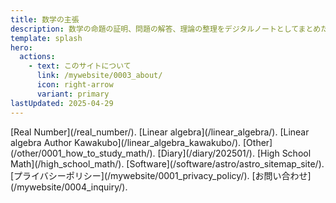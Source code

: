 ```yaml
---
title: 数学の主張
description: 数学の命題の証明、問題の解答、理論の整理をデジタルノートとしてまとめたサイトです。実数論、線形代数、高校数学、ソフトウェア(おまけ)に関する多彩な記事を掲載しています。
template: splash
hero:
  actions:
    - text: このサイトについて
      link: /mywebsite/0003_about/
      icon: right-arrow
      variant: primary
lastUpdated: 2025-04-29
---
```




<CardGrid>
	<Card title="実数論" icon="pencil">
        [Real Number](/real_number/).
	</Card>
	<Card title="線形代数" icon="matrix">
		[Linear algebra](/linear_algebra/).
	</Card>
	<Card title="線形代数学（川久保勝夫著）演習問題解答集" icon="matrix">
		[Linear algebra Author Kawakubo](/linear_algebra_kawakubo/).
	</Card>	
	<Card title="数学全般" icon="open-book">
		[Other](/other/0001_how_to_study_math/).
	</Card>
	<Card title="数学日誌(停止中)" icon="document">
		[Diary](/diary/202501/).
	</Card>
	<Card title="高校数学" icon="pencil">
		[High School Math](/high_school_math/).
	</Card>	
	<Card title="ソフトウェア" icon="laptop">
		[Software](/software/astro/astro_sitemap_site/).
	</Card>
	<Card title="プライバシーポリシー" icon="information">
		[プライバシーポリシー](/mywebsite/0001_privacy_policy/).
	</Card>
	<Card title="お問い合わせ" icon="email">
		[お問い合わせ](/mywebsite/0004_inquiry/).
	</Card>
</CardGrid>
